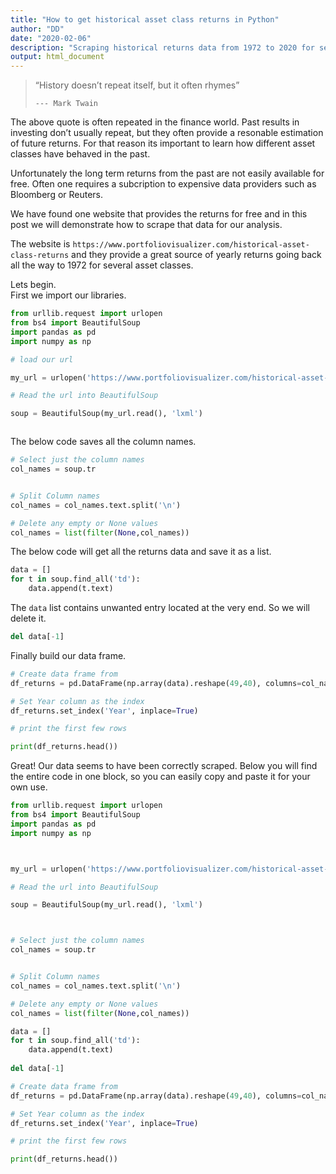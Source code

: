 ```yaml
---
title: "How to get historical asset class returns in Python"
author: "DD"
date: "2020-02-06"
description: "Scraping historical returns data from 1972 to 2020 for several asset classes."
output: html_document
---
```


> "History doesn't repeat itself,
>  but it often rhymes"
>
> `--- Mark Twain`

The above quote is often repeated in the finance world. Past results in investing don't usually repeat, but they often provide a resonable estimation of future returns. For that reason its important to learn how different asset classes have behaved in the past.

Unfortunately the long term returns from the past are not easily available for free. Often one requires a subcription to expensive data providers such as Bloomberg or Reuters. 

We have found one website that provides the returns for free and in this post we will demonstrate how to scrape that data for our analysis.

The website is `https://www.portfoliovisualizer.com/historical-asset-class-returns` and they provide a great source of yearly returns going back all the way to 1972 for several asset classes.

Lets begin.<br>
First we import our libraries.

```python

from urllib.request import urlopen
from bs4 import BeautifulSoup
import pandas as pd
import numpy as np

```

```python
# load our url

my_url = urlopen('https://www.portfoliovisualizer.com/historical-asset-class-returns')

# Read the url into BeautifulSoup

soup = BeautifulSoup(my_url.read(), 'lxml')



```

The below code saves all the column names.

```python

# Select just the column names
col_names = soup.tr


# Split Column names
col_names = col_names.text.split('\n')

# Delete any empty or None values
col_names = list(filter(None,col_names))


```

The below code will get all the returns data and save it as a list.

```python

data = []
for t in soup.find_all('td'):
    data.append(t.text)

```

The `data` list contains unwanted entry located at the very end. So we will delete it.

```python

del data[-1]


```

Finally build our data frame.

```python

# Create data frame from 
df_returns = pd.DataFrame(np.array(data).reshape(49,40), columns=col_names)

# Set Year column as the index
df_returns.set_index('Year', inplace=True)

# print the first few rows

print(df_returns.head())

```

Great! Our data seems to have been correctly scraped. Below you will find the entire code in one block, so you can easily copy and paste it for your own use.

```python


from urllib.request import urlopen
from bs4 import BeautifulSoup
import pandas as pd
import numpy as np



my_url = urlopen('https://www.portfoliovisualizer.com/historical-asset-class-returns')

# Read the url into BeautifulSoup

soup = BeautifulSoup(my_url.read(), 'lxml')



# Select just the column names
col_names = soup.tr


# Split Column names
col_names = col_names.text.split('\n')

# Delete any empty or None values
col_names = list(filter(None,col_names))

data = []
for t in soup.find_all('td'):
    data.append(t.text)
    
del data[-1]

# Create data frame from 
df_returns = pd.DataFrame(np.array(data).reshape(49,40), columns=col_names)

# Set Year column as the index
df_returns.set_index('Year', inplace=True)

# print the first few rows

print(df_returns.head())

```

